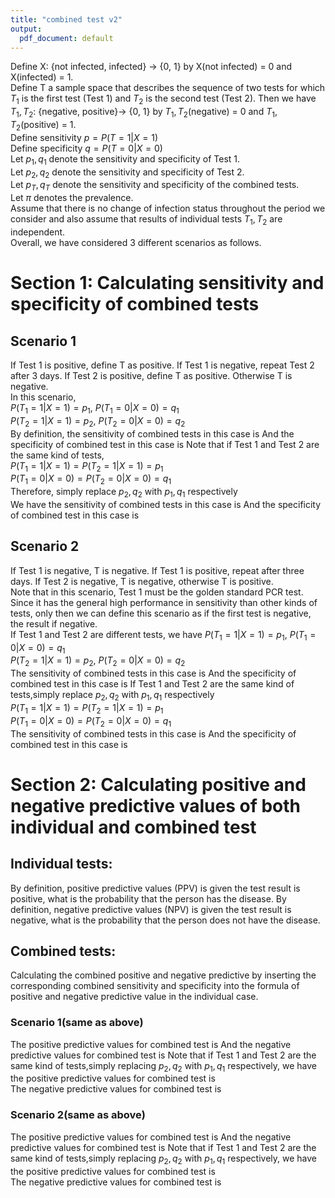 ```yaml
---
title: "combined test v2"
output:
  pdf_document: default
---
```


Define X: {not infected, infected} $\rightarrow$ {0, 1} by X(not infected) = 0 and X(infected) = 1.\
Define T a sample space that describes the sequence of two tests for which $T_1$ is the first test (Test 1) and $T_2$ is the second test (Test 2). Then we have $T_1, T_2$: {negative, positive}$\rightarrow$ {0, 1} by $T_1, T_2$(negative) = 0 and $T_1, T_2$(positive) = 1.\
Define sensitivity $p=P(T=1|X=1)$\
Define specificity $q=P(T=0|X=0)$\
Let $p_1, q_1$ denote the sensitivity and specificity of Test 1.\
Let $p_2, q_2$ denote the sensitivity and specificity of Test 2.\
Let $p_T, q_T$ denote the sensitivity and specificity of the combined tests.\
Let $\pi$ denotes the prevalence.\
Assume that there is no change of infection status throughout the period we consider and also assume that results of individual tests $T_1, T_2$ are independent.\
Overall, we have considered 3 different scenarios as follows.

# Section 1: Calculating sensitivity and specificity of combined tests

## Scenario 1
If Test 1 is positive, define T as positive. If Test 1 is negative, repeat Test 2 after 3 days. If Test 2 is positive, define T as positive. Otherwise T is negative.\
In this scenario,\
$P(T_1=1|X=1)=p_1$, $P(T_1=0|X=0)=q_1$\
$P(T_2=1|X=1)=p_2$, $P(T_2=0|X=0)=q_2$\
By definition, the sensitivity of combined tests in this case is
\begin{align*}
p_T &= P(T\ positive| X=1)\\
&= 1-P(T\ negative|X=1)\\
&=1-P(T_1=0,T_2=0|X=1)\\
&=1-P(T_1=0|X=1)P(T_2=0|X=1)(since\ the\ result\ of\ T_1,T_2\ are\ independent)\\
&=1-(1-p_1)(1-p_2)\\
&=p_1+p_2(1-p_1)
\end{align*}
And the specificity of combined test in this case is
\begin{align*}
q_T &= P(T\ negative|X=0)\\
&=P(T_1=0,T_2=0|X=0)\\
&=P(T_1=0|X=0)P(T_2=0|X=0)\ (since\ the\ result\ of\ T_1,T_2\ are\ independent)\\
&=q_1q_2
\end{align*}
Note that if Test 1 and Test 2 are the same kind of tests,\
$P(T_1=1|X=1)=P(T_2=1|X=1)=p_1$\
$P(T_1=0|X=0)=P(T_2=0|X=0)=q_1$\
Therefore, simply replace $p_2,q_2$ with $p_1,q_1$ respectively\
We have the sensitivity of combined tests in this case is
\begin{align*}
p_T = 2p_1-p_1^2
\end{align*}
And the specificity of combined test in this case is
\begin{align*}
q_T =q_1^2
\end{align*}

## Scenario 2
If Test 1 is negative, T is negative. If Test 1 is positive, repeat after three days. If Test 2 is negative, T is negative, otherwise T is positive.\
Note that in this scenario, Test 1 must be the golden standard PCR test. Since it has the general high performance in sensitivity than other kinds of tests, only then we can define this scenario as if the first test is negative, the result if negative.\
If Test 1 and Test 2 are different tests, we have
$P(T_1=1|X=1)=p_1$, $P(T_1=0|X=0)=q_1$\
$P(T_2=1|X=1)=p_2$, $P(T_2=0|X=0)=q_2$\
The sensitivity of combined tests in this case is
\begin{align*}
p_T &= P(T\ positive| X=1)\\
&= P(T_1 = 1, T_2 = 1|X=1)\\
&= P(T_1=1|X=1)P(T_2=1|X=1)\ (since\ the\ result\ of\ T_1,T_2\ are\ independent)\\
&=p_1p_2
\end{align*}
And the specificity of combined test in this case is
\begin{align*}
q_T &= P(T\ negative|X=0)\\
&=1-P(T\ positive|X=0)\\
&=1-P(T_1=1,T_2=1|X=0)\\
&=1-P(T_1=1|X=0)P(T_2=1|X=0)(since\ the\ result\ of\ T_1,T_2\ are\ independent)\\
&=1-(1-q_1)(1-q_2)\\
&=q_1+q_2(1-q_1)
\end{align*}
If Test 1 and Test 2 are the same kind of tests,simply replace $p_2,q_2$ with $p_1,q_1$ respectively\
$P(T_1=1|X=1)=P(T_2=1|X=1)=p_1$\
$P(T_1=0|X=0)=P(T_2=0|X=0)=q_1$\
The sensitivity of combined tests in this case is
\begin{align*}
p_T = p_1^2
\end{align*}
And the specificity of combined test in this case is
\begin{align*}
q_T = 2q_1-q_1^2
\end{align*}

# Section 2: Calculating positive and negative predictive values of both individual and combined test

## Individual tests:
By definition, positive predictive values (PPV) is given the test result is positive, what is the probability that the person has the disease.
\begin{align*}
PPV &= P(X=1|T=1)\\
&=\frac{P(X=1)P(T=1|X=1)}{P(T=1)}\\
&=\frac{P(X=1)P(T=1|X=1)}{P(X=0)P(T=1|X=0)+P(X=1)P(T=1|X=1)}(By\ Law\ of\ Total\ Probability)\\
&= \frac{\pi p}{\pi p+(1-\pi)(1-q)}
\end{align*}
By definition, negative predictive values (NPV) is given the test result is negative, what is the probability that the person does not have the disease.
\begin{align*}
NPV &= P(X=0|T=0)\\
&= \frac{P(X=0)P(T=0|X=0)}{P(T=0)}\\
&=\frac{P(X=0)P(T=0|X=0)}{P(X=0)P(T=0|X=0)+P(X=1)P(T=0|X=1)}(By\ Law\ of\ Total\ Probability)\\
&=\frac{(1-\pi)q}{(1-\pi)q+\pi(1-p)}
\end{align*}

## Combined tests:

Calculating the combined positive and negative predictive by inserting the corresponding combined sensitivity and specificity into the formula of positive and negative predictive value in the individual case.

### Scenario 1(same as above)

The positive predictive values for combined test is
\begin{align*}
PPV_T &= \frac{\pi (p_1+p_2(1-p_1))}{\pi (p_1+p_2(1-p_1))+(1-\pi)(1-q_1q_2)}
\end{align*}
And the negative predictive values for combined test is
\begin{align*}
NPV_T &= \frac{(1-\pi)q_1q_2}{(1-\pi)q_1q_2+\pi(1-(p_1+p_2(1-p_1))}
\end{align*}
Note that if Test 1 and Test 2 are the same kind of tests,simply replacing $p_2,q_2$ with $p_1,q_1$ respectively, we have the positive predictive values for combined test is\
\begin{align*}
PPV_T &= \frac{\pi(2p_1-p_1^2)}{\pi (2p_1-p_1^2)+(1-\pi)(1-q_1^2)}
\end{align*}
The negative predictive values for combined test is
\begin{align*}
NPV_T &= \frac{(1-\pi)q_1^2}{(1-\pi)q_1^2+\pi(1-2p_1+p_1^2)}
\end{align*}

### Scenario 2(same as above)
The positive predictive values for combined test is
\begin{align*}
PPV_T &= \frac{\pi p_1p_2}{\pi p_1p_2+(1-\pi)(1-(q_1+q_2(1-q_1)))}
\end{align*}
And the negative predictive values for combined test is
\begin{align*}
NPV_T &= \frac{(1-\pi)(q_1+q_2(1-q_1))}{(1-\pi)(q_1+q_2(1-q_1))+\pi(1-p_1p_2)}
\end{align*}
Note that if Test 1 and Test 2 are the same kind of tests,simply replacing $p_2,q_2$ with $p_1,q_1$ respectively, we have the positive predictive values for combined test is\
\begin{align*}
PPV_T &= \frac{\pi p_1^2}{\pi p_1^2+(1-\pi)(1-2q_1+q_1^2)}
\end{align*}
The negative predictive values for combined test is
\begin{align*}
NPV_T &= \frac{(1-\pi)(2q_1-q_1^2)}{(1-\pi)(2q_1-q_1^2)+\pi(1-p_1^2)}
\end{align*}